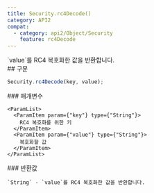 ```yaml
---
title: Security.rc4Decode()
category: API2
compat:
  - category: api2/Object/Security
    feature: rc4Decode
---
```


<Section>
  `value`를 RC4 복호화한 값을 반환합니다.
</Section>
<Section>
  ## 구문

  ~~~js
  Security.rc4Decode(key, value);
  ~~~

  <Section>
    ### 매개변수

    <ParamList>
      <ParamItem param={"key"} type={"String"}>
        RC4 복호화를 위한 키
      </ParamItem>
      <ParamItem param={"value"} type={"String"}>
        복호화할 값
      </ParamItem>
    </ParamList>
  </Section>
  <Section>
    ### 반환값

    `String` - `value`를 RC4 복호화한 값을 반환합니다.
  </Section>
</Section>